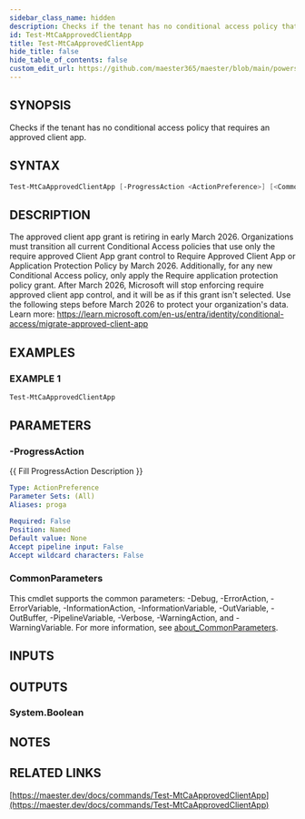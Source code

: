 ```yaml
---
sidebar_class_name: hidden
description: Checks if the tenant has no conditional access policy that requires an approved client app.
id: Test-MtCaApprovedClientApp
title: Test-MtCaApprovedClientApp
hide_title: false
hide_table_of_contents: false
custom_edit_url: https://github.com/maester365/maester/blob/main/powershell/public/Test-MtCaApprovedClientApp.ps1
---
```


## SYNOPSIS

Checks if the tenant has no conditional access policy that requires an approved client app.

## SYNTAX

```powershell
Test-MtCaApprovedClientApp [-ProgressAction <ActionPreference>] [<CommonParameters>]
```

## DESCRIPTION

The approved client app grant is retiring in early March 2026.
Organizations must transition all current Conditional Access policies that use only the require approved Client App grant control to Require Approved Client App or Application Protection Policy by March 2026.
Additionally, for any new Conditional Access policy, only apply the Require application protection policy grant.
After March 2026, Microsoft will stop enforcing require approved client app control, and it will be as if this grant isn't selected.
Use the following steps before March 2026 to protect your organization's data.
Learn more:
https://learn.microsoft.com/en-us/entra/identity/conditional-access/migrate-approved-client-app

## EXAMPLES

### EXAMPLE 1

```powershell
Test-MtCaApprovedClientApp
```

## PARAMETERS

### -ProgressAction

\{\{ Fill ProgressAction Description \}\}

```yaml
Type: ActionPreference
Parameter Sets: (All)
Aliases: proga

Required: False
Position: Named
Default value: None
Accept pipeline input: False
Accept wildcard characters: False
```

### CommonParameters

This cmdlet supports the common parameters: -Debug, -ErrorAction, -ErrorVariable, -InformationAction, -InformationVariable, -OutVariable, -OutBuffer, -PipelineVariable, -Verbose, -WarningAction, and -WarningVariable. For more information, see [about_CommonParameters](http://go.microsoft.com/fwlink/?LinkID=113216).

## INPUTS

## OUTPUTS

### System.Boolean

## NOTES

## RELATED LINKS

[https://maester.dev/docs/commands/Test-MtCaApprovedClientApp](https://maester.dev/docs/commands/Test-MtCaApprovedClientApp)
